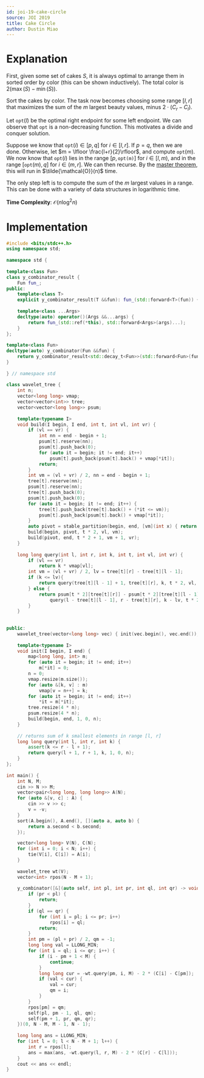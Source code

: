 ```yaml
---
id: joi-19-cake-circle
source: JOI 2019
title: Cake Circle
author: Dustin Miao
---
```


# Explanation

First, given some set of cakes $S$, it is always optimal to arrange them in sorted order by color (this can be shown inductively). The total color is $2(\max(S) - \min(S))$. 

Sort the cakes by color. The task now becomes choosing some range $[l, r]$ that maximizes the sum of the $m$ largest beauty values, minus $2 \cdot (C_r - C_l)$.

Let $\texttt{opt}(l)$ be the optimal right endpoint for some left endpoint. We can observe that $\texttt{opt}$ is a non-decreasing function. This motivates a divide and conquer solution. 

Suppose we know that $\texttt{opt}(i) \in [p, q]$ for $i \in [l, r]$. If $p = q$, then we are done. Otherwise, let $m = \lfloor \frac{l+r}{2}\rfloor$, and compute $\texttt{opt}(m)$. We now know that $\texttt{opt}(i)$ lies in the range $[p, \texttt{opt(m)}]$ for $i \in [l, m)$, and in the range $[\texttt{opt}(m), q]$ for $i \in (m, r]$. We can then recurse. By the [master theorem](https://en.wikipedia.org/wiki/Master_theorem_(analysis_of_algorithms)), this will run in $\tilde{\mathcal{O}}(n)$ time. 

The only step left is to compute the sum of the $m$ largest values in a range. This can be done with a variety of data structures in logarithmic time.

**Time Complexity**: $\mathcal{O}(n\log^2n)$

# Implementation 

<LanguageSection>

<CPPSection>
  
```cpp
#include <bits/stdc++.h>
using namespace std;
 
namespace std {
 
template<class Fun>
class y_combinator_result {
	Fun fun_;
public:
	template<class T>
	explicit y_combinator_result(T &&fun): fun_(std::forward<T>(fun)) {}
 
	template<class ...Args>
	decltype(auto) operator()(Args &&...args) {
		return fun_(std::ref(*this), std::forward<Args>(args)...);
	}
};
 
template<class Fun>
decltype(auto) y_combinator(Fun &&fun) {
	return y_combinator_result<std::decay_t<Fun>>(std::forward<Fun>(fun));
}
 
} // namespace std
 
class wavelet_tree {
	int n;
	vector<long long> vmap;
	vector<vector<int>> tree;
	vector<vector<long long>> psum;
 
	template<typename I>
	void build(I begin, I end, int t, int vl, int vr) {
		if (vl == vr) {
			int nn = end - begin + 1;
			psum[t].reserve(nn);
			psum[t].push_back(0);
			for (auto it = begin; it != end; it++)
				psum[t].push_back(psum[t].back() + vmap[*it]);
			return;
		}
		int vm = (vl + vr) / 2, nn = end - begin + 1;
		tree[t].reserve(nn);
		psum[t].reserve(nn);
		tree[t].push_back(0);
		psum[t].push_back(0);
		for (auto it = begin; it != end; it++) {
			tree[t].push_back(tree[t].back() + (*it <= vm));
			psum[t].push_back(psum[t].back() + vmap[*it]);
		}
		auto pivot = stable_partition(begin, end, [vm](int x) { return x <= vm; });
		build(begin, pivot, t * 2, vl, vm);
		build(pivot, end, t * 2 + 1, vm + 1, vr);
	}
 
	long long query(int l, int r, int k, int t, int vl, int vr) {
		if (vl == vr) 
			return k * vmap[vl];
		int vm = (vl + vr) / 2, lv = tree[t][r] - tree[t][l - 1];
		if (k <= lv){
			return query(tree[t][l - 1] + 1, tree[t][r], k, t * 2, vl, vm);
		} else {
			return psum[t * 2][tree[t][r]] - psum[t * 2][tree[t][l - 1]] +\
				query(l - tree[t][l - 1], r - tree[t][r], k - lv, t * 2 + 1, vm + 1, vr);
		}
	}
 
 
public:
	wavelet_tree(vector<long long> vec) { init(vec.begin(), vec.end()); }
 
	template<typename I>
	void init(I begin, I end) {
		map<long long, int> m;
		for (auto it = begin; it != end; it++)
			m[*it] = 0;
		n = 0;
		vmap.resize(m.size());
		for (auto &[k, v] : m) 
			vmap[v = n++] = k;
		for (auto it = begin; it != end; it++)
			*it = m[*it];
		tree.resize(4 * n);
		psum.resize(4 * n);
		build(begin, end, 1, 0, n);
	}
 
	// returns sum of k smallest elements in range [l, r] 
	long long query(int l, int r, int k) { 
		assert(k <= r - l + 1);
		return query(l + 1, r + 1, k, 1, 0, n); 
	}
};
 
int main() {
	int N, M;
	cin >> N >> M;
	vector<pair<long long, long long>> A(N);
	for (auto &[v, c] : A) {
		cin >> v >> c;
		v = -v;
	}
	sort(A.begin(), A.end(), [](auto a, auto b) {
		return a.second < b.second;
	});

	vector<long long> V(N), C(N);
	for (int i = 0; i < N; i++) {
		tie(V[i], C[i]) = A[i];
	}
 
	wavelet_tree wt(V);
	vector<int> rpos(N - M + 1);
 
	y_combinator([&](auto self, int pl, int pr, int ql, int qr) -> void {
		if (pr < pl) {
			return;
		}
		if (ql == qr) {
			for (int i = pl; i <= pr; i++)
				rpos[i] = ql;
			return;
		}
		int pm = (pl + pr) / 2, qm = -1;
		long long val = LLONG_MIN;
		for (int i = ql; i <= qr; i++) {
			if (i - pm + 1 < M) {
				continue;
			}
			long long cur = -wt.query(pm, i, M) - 2 * (C[i] - C[pm]);
			if (val < cur) {
				val = cur;
				qm = i;
			}
		}
		rpos[pm] = qm;
		self(pl, pm - 1, ql, qm);
		self(pm + 1, pr, qm, qr);
	})(0, N - M, M - 1, N - 1);
 
	long long ans = LLONG_MIN;
	for (int l = 0; l < N - M + 1; l++) {
		int r = rpos[l];
		ans = max(ans, -wt.query(l, r, M) - 2 * (C[r] - C[l]));
	}
	cout << ans << endl;
}
```
</CPPSection>

</LanguageSection>
